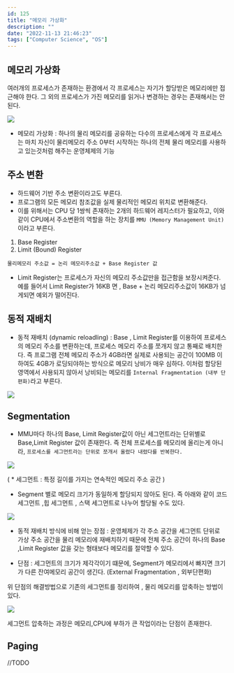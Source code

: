 ```yaml
---
id: 125
title: "메모리 가상화"
description: ""
date: "2022-11-13 21:46:23"
tags: ["Computer Science", "OS"]
---
```

## 메모리 가상화 

여러개의 프로세스가 존재하는 환경에서 각 프로세스는 자기가 할당받은 메모리에만 접근해야 한다. 그 외의 프로세스가 가진 메모리를 읽거나 변경하는 경우는 존재해서는 안된다. 

![](/images/os-virtual-memory-01.png)

- 메모리 가상화 :  하나의 물리 메모리를 공유하는 다수의 프로세스에게 각 프로세스는 마치 자신이 물리메모리 주소 0부터 시작하는 하나의 전체 물리 메모리를 사용하고 있는것처럼 해주는 운영체제의 기능 


## 주소 변환 

- 하드웨어 기반 주소 변환이라고도 부른다. 
- 프로그램의 모든 메모리 참조값을 실제 물리적인 메모리 위치로 변환해준다. 
- 이를 위해서는 CPU 당 1쌍씩 존재하는 2개의 하드웨어 레지스터가 필요하고, 이와 같이 CPU에서 주소변환의 역할을 하는 장치를 ```MMU (Memory Management Unit)```이라고 부른다. 

1. Base Register
2. Limit (Bound) Register 

```
물리메모리 주소값 = 논리 메모리주소값 + Base Register 값 
```

- Limit Register는 프로세스가 자신의 메모리 주소값만을 접근함을 보장시켜준다. 예를 들어서 Limit Register가 16KB 면 , Base + 논리 메모리주소값이 16KB가 넘게되면 예외가 떨어진다. 

## 동적 재배치 

- 동적 재배치 (dynamic reloadling) : Base , Limit Register를 이용하여 프로세스의 메모리 주소를 변환하는데, 프로세스 메모리 주소를 쪼개지 않고 통째로 배치한다. 즉 프로그램 전체 메모리 주소가 4GB라면 실제로 사용되는 공간이 100MB 이하여도 4GB가 로딩되야하는 방식으로 메모리 낭비가 매우 심하다. 이처럼 할당된 영역에서 사용되지 않아서 낭비되는 메모리를 ```Internal Fragmentation (내부 단편화)```라고 부른다.

![](/images/os-virtual-memory-02.png)

## Segmentation 

- MMU마다 하나의 Base, Limit Register값이 아닌 세그먼트라는 단위별로 Base,Limit Register 값이 존재한다. 즉 전체 프로세스를 메모리에 올리는게 아니라, ```프로세스를 세그먼트라는 단위로 쪼개서 올렸다 내렸다를 반복한다. ```

![](/images/os-virtual-memory-03.png)

( * 세그먼트 : 특정 길이를 가지는 연속적인 메모리 주소 공간 )

- Segment 별로 메모리 크기가 동일하게 할당되지 않아도 된다. 즉 아래와 같이 코드 세그먼트 ,힙 세그먼트 , 스택 세그먼트로 나누어 할당될 수도 있다. 
  
![](/images/os-virtual-memory-04.png)

- 동적 재배치 방식에 비해 얻는 장점 : 운영체제가 각 주소 공간을 세그먼트 단위로 가상 주소 공간을 물리 메모리에 재배치하기 때문에 전체 주소 공간이 하나의 Base ,Limit Register 값을 갖는 형태보다 메모리를 절약할 수 있다. 

- 단점 : 세그먼트의 크기가 제각각이기 떄문에, Segment가 메모리에서 빠지면 크기가 다른 잔여메모리 공간이 생긴다. (External Fragmentation , 외부단편화)
  
위 단점의 해결방법으로 기존의 세그먼트를 정리하여 , 물리 메모리를 압축하는 방법이 있다. 

![](/images/os-virtual-memory-05.png)

세그먼트 압축하는 과정은 메모리,CPU에 부하가 큰 작업이라는 단점이 존재한다. 


## Paging 

//TODO 
